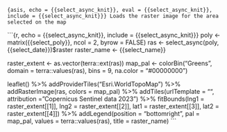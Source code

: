 ```{asis, echo = {{select_async_knit}}, eval = {{select_async_knit}}, include = {{select_async_knit}}}
Loads the raster image for the area selected on the map
```

```{r, echo = {{select_async_knit}}, include = {{select_async_knit}}}
poly <- matrix({{select_poly}}, ncol = 2, byrow = FALSE)
ras <- select_async(poly, {{select_date}})$raster
raster_name <- {{select_name}}

raster_extent <- as.vector(terra::ext(ras))
map_pal <- colorBin("Greens", domain = terra::values(ras), bins = 9, na.color = "#00000000")

leaflet() %>%
  addProviderTiles("Esri.WorldTopoMap") %>%
  addRasterImage(ras, colors = map_pal) %>%
  addTiles(urlTemplate = "", attribution = "Copernicus Sentinel data 2023") %>%
  fitBounds(lng1 = raster_extent[[1]], lng2 = raster_extent[[2]], lat1 = raster_extent[[3]], lat2 = raster_extent[[4]]) %>%
  addLegend(position = "bottomright", pal = map_pal, values = terra::values(ras),
            title = raster_name) 
```
